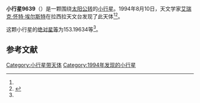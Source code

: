 {{Infobox planet
| bgcolour = #FFFFC0
| name = 9639 Scherer
| symbol = 
| image = 
| caption = 
| discovery = yes
| discovery_ref = 
| discoverer = [[艾瑞克·怀特·埃尔斯特|艾瑞克·怀特·埃尔斯特]]
| discovery_site = [[拉西拉天文台|拉西拉天文台]] 
| discovered = 1994年8月10日
| designations = yes
| mp_name = 
| named_after = 
| alt_names = 1994 PS11/ 1996 AW10
| mp_category = [[主带小行星|主带小行星]]
| orbit_ref = <ref name="a">[http://ssd.jpl.nasa.gov/sbdb.cgi?sstr=9639 9639 Scherer] {{Wayback|url=http://ssd.jpl.nasa.gov/sbdb.cgi?sstr=9639 |date=20210717065901 }}，小行星數據庫瀏覽器（JPL Small-Body Database Browser）－[[美国国家航空航天局|美国国家航空航天局]]喷气推进实验室</ref>
| epoch = 2456400.5 (2013年4月18日更新)
| aphelion = {{convert|2.5325479|AU|km|3|abbr=on|lk=out}}
| perihelion = {{convert|2.2649519|AU|km|3|abbr=on}}
| semimajor = {{convert|2.3987499|AU|km|3|abbr=on}}
| eccentricity = 0.0557782
| period = 1356.987587 [[日|日]]<br />3.72[[儒略年|儒略年]]
| avg_speed = 
| inclination = 2.31920
| asc_node = 233.14325
| mean_anomaly = 
| arg_peri = 153.19634
| satellites = 
| physical_characteristics = yes
| dimensions = 
| mass = 
| density = 
| surface_grav = 
| escape_velocity = 
| sidereal_day = 
| axial_tilt = 
| pole_ecliptic_lat = 
| pole_ecliptic_lon = 
| albedo = 
| temperatures= 
| temp_name1 = 
| mean_temp_1 = 
| max_temp_1 = 
| temp_name2 = 
| max_temp_2 = 
| spectral_type = 
| abs_magnitude = 153.19634
}}

'''小行星9639'''（{{lang-en|9639 Scherer}}）是一颗围绕[[太阳|太阳]][[公转|公转]]的[[小行星|小行星]]。1994年8月10日，天文学家[[艾瑞克·怀特·埃尔斯特|艾瑞克·怀特·埃尔斯特]]在拉西拉天文台发现了此天体<ref name="a" /><ref>{{cite news|title=小行星列表|url=http://cfa-www.harvard.edu/iau/lists/NumberedMPs.txt|accessdate=2013-07-08|newspaper=哈佛大学|archive-date=2008-05-17|archive-url=https://web.archive.org/web/20080517010638/http://cfa-www.harvard.edu/iau/lists/NumberedMPs.txt|dead-url=no}}</ref>。

这颗小行星的[[绝对星等|绝对星等]]为153.19634等<ref name="a" />。

==参考文献==
{{reflist}}
{{Minor Planet Number|[[小行星9638|小行星9638]]|[[小行星9640|小行星9640]]}}

{{小天体}}

[[Category:小行星带天体|Category:小行星带天体]]
[[Category:1994年发现的小行星|Category:1994年发现的小行星]]

{{asteroid-stub}}